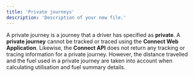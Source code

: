 ```yaml
---
title: 'Private journeys'
description: 'Description of your new file.'
---
```


A private journey is a journey that a driver has specified as **private**. A **private journey** cannot be tracked or traced using the **Connect Web Application**. Likewise, the **Connect API** does not return any tracking or tracing information for a private journey. However, the distance travelled and the fuel used in a private journey are taken into account when calculating utilisation and fuel summary details.
